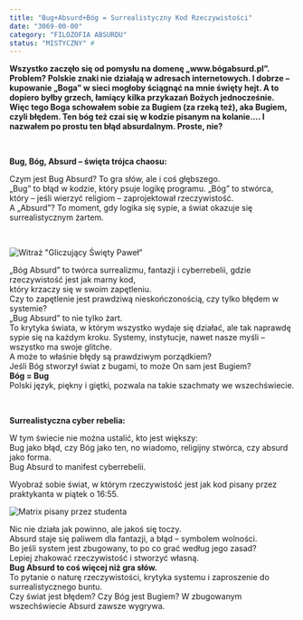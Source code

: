 ```yaml
---
title: "Bug+Absurd+Bóg = Surrealistyczny Kod Rzeczywistości"
date: "3069-00-00"
category: "FILOZOFIA ABSURDU"
status: "MISTYCZNY" #
---
```

<p className="leadin-paragraph">
<strong> Wszystko zaczęło się od pomysłu na domenę „www.bógabsurd.pl”. Problem? Polskie znaki nie działają w adresach internetowych. 
 I dobrze – kupowanie „Boga” w sieci mogłoby ściągnąć na mnie święty hejt. A to dopiero byłby grzech, łamiący kilka przykazań Bożych jednocześnie.
 Więc tego Boga schowałem sobie za Bugiem (za rzeką też), aka Bugiem, czyli błędem. Ten bóg też czai się w kodzie pisanym na kolanie....
 I nazwałem po prostu ten błąd absurdalnym. Proste, nie? </strong>
</p>
<p>&nbsp;</p>

<strong>Bug, Bóg, Absurd – święta trójca chaosu: </strong><br />

<HolographicQuote>Czym jest Bug Absurd? To gra słów, ale i coś głębszego. <br />
„Bug” to błąd w kodzie, który psuje logikę programu. „Bóg” to stwórca, który – jeśli wierzyć religiom – zaprojektował rzeczywistość.<br />
 A „Absurd”? To moment, gdy logika się sypie, a świat okazuje się surrealistycznym żartem.  <br /> </HolographicQuote>
<p>&nbsp;</p>

![Witraż "Gliczujący Święty Paweł"  ](/images/bug.jpg)

„Bóg Absurd” to twórca surrealizmu, fantazji i cyberrebelii, gdzie rzeczywistość jest jak marny kod, <br />
który krzaczy się w swoim zapętleniu. <br />
Czy to zapętlenie jest prawdziwą nieskończonością, czy tylko błędem w systemie?<br />
 „Bug Absurd” to nie tylko żart. <br />
To krytyka świata, w którym wszystko wydaje się działać, ale tak naprawdę sypie się na każdym kroku. 
Systemy, instytucje, nawet nasze myśli – wszystko ma swoje glitche. <br />
 A może to właśnie błędy są prawdziwym porządkiem?<br />
 Jeśli Bóg stworzył świat z bugami, to może On sam jest Bugiem?<br />
<strong>Bóg = Bug </strong><br />
Polski język, piękny i giętki, pozwala na takie szachmaty we wszechświecie.
<p>&nbsp;</p>

<strong>Surrealistyczna cyber rebelia:</strong><br />

<HolographicQuote> W tym świecie nie można ustalić, kto jest większy: <br />
Bug jako błąd, czy Bóg jako ten, no wiadomo, religijny stwórca, czy absurd jako forma.<br />
Bug Absurd to manifest cyberrebelii. </HolographicQuote>

Wyobraź sobie świat, w którym rzeczywistość jest jak kod pisany przez praktykanta w piątek o 16:55.

![Matrix pisany przez studenta ](/images/matrix.jpg)

Nic nie działa jak powinno, ale jakoś się toczy.<br />
Absurd staje się paliwem dla fantazji, a błąd – symbolem wolności. <br />
Bo jeśli system jest zbugowany, to po co grać według jego zasad?<br />
Lepiej zhakować rzeczywistość i stworzyć własną. <br />
<strong>Bug Absurd to coś więcej niż gra słów.</strong><br />
To pytanie o naturę rzeczywistości, krytyka systemu i zaproszenie do surrealistycznego buntu. <br />
Czy świat jest błędem? Czy Bóg jest Bugiem? W zbugowanym wszechświecie Absurd zawsze wygrywa.<br />